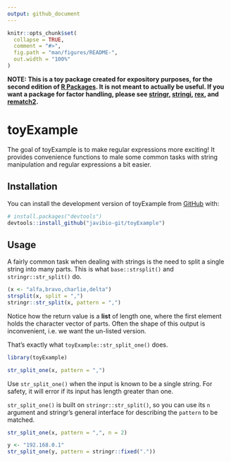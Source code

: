 ```yaml
---
output: github_document
---
```


<!-- README.md is generated from README.Rmd. Please edit that file -->

```r
knitr::opts_chunk$set(
  collapse = TRUE,
  comment = "#>",
  fig.path = "man/figures/README-",
  out.width = "100%"
)
```


**NOTE: This is a toy package created for expository purposes, for the second edition of [R Packages](https://r-pkgs.org). It is not meant to actually be useful. If you want a package for factor handling, please see [stringr](https://stringr.tidyverse.org), [stringi](https://stringi.gagolewski.com/), [rex](https://cran.r-project.org/package=rex), and [rematch2](https://cran.r-project.org/package=rematch2).**

# toyExample

<!-- badges: start -->
<!-- badges: end -->

The goal of toyExample is to make regular expressions more exciting!
It provides convenience functions to male some common tasks with string manipulation and regular expressions a bit easier.

## Installation

You can install the development version of toyExample from [GitHub](https://github.com/) with:

``` r
# install.packages("devtools")
devtools::install_github("javibio-git/toyExample")
```

## Usage

A fairly common task when dealing with strings is the need to split a single string into many parts.
This is what `base::strsplit()` and `stringr::str_split()` do.

```r
(x <- "alfa,bravo,charlie,delta")
strsplit(x, split = ",")
stringr::str_split(x, pattern = ",")
```

Notice how the return value is a **list** of length one, where the first element holds the character vector of parts.
Often the shape of this output is inconvenient, i.e. we want the un-listed version.

That's exactly what `toyExample::str_split_one()` does.

```r
library(toyExample)

str_split_one(x, pattern = ",")
```

Use `str_split_one()` when the  input is known to be a single string.
For safety, it will error if its input has length greater than one.

`str_split_one()` is built on `stringr::str_split()`, so you can use its `n` argument and stringr's general interface for describing the `pattern` to be matched.

```r
str_split_one(x, pattern = ",", n = 2)

y <- "192.168.0.1"
str_split_one(y, pattern = stringr::fixed("."))
```

